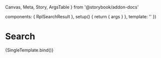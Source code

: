   Canvas,
  Meta,
  Story,
  ArgsTable
} from '@storybook/addon-docs'

  components: { RplSearchResult },
  setup() {
    return { args }
  },
  template: '<RplSearchResult v-bind="args" />'
})

<Meta
  title='Search/Result listing'
  component={RplSearchResult}
/>

# Search

<ArgsTable of={RplSearchResult} />

<Canvas>
  <Story
    name='Search result listing'
    args={{
      title: 'Title',
      url: 'vic.gov.au/link/thatwill/showthepath',
      summary: 'Page summary information paragraph default. Keyword libero justo laoreet sit amet cursus sit amet dictum sit amet justo donec enim diam vulputate...',
      updated: 'DD Month YYYY'
    }}
  >
    {SingleTemplate.bind()}
  </Story>
</Canvas>
